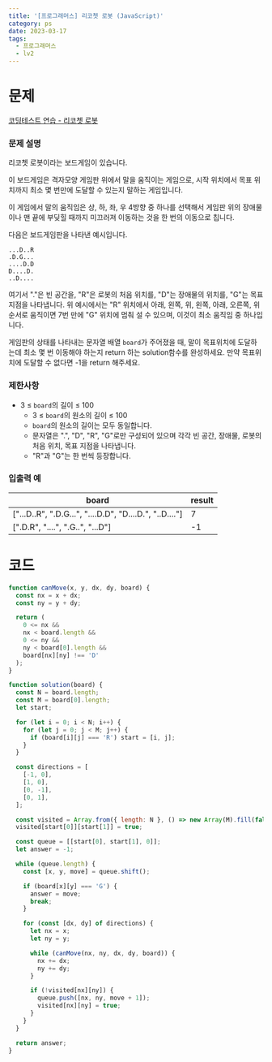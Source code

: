 ```yaml
---
title: '[프로그래머스] 리코쳇 로봇 (JavaScript)'
category: ps
date: 2023-03-17
tags:
  - 프로그래머스
  - lv2
---
```


# 문제

[코딩테스트 연습 - 리코쳇 로봇](https://school.programmers.co.kr/learn/courses/30/lessons/169199)

### 문제 설명

리코쳇 로봇이라는 보드게임이 있습니다.

이 보드게임은 격자모양 게임판 위에서 말을 움직이는 게임으로, 시작 위치에서 목표 위치까지 최소 몇 번만에 도달할 수 있는지 말하는 게임입니다.

이 게임에서 말의 움직임은 상, 하, 좌, 우 4방향 중 하나를 선택해서 게임판 위의 장애물이나 맨 끝에 부딪힐 때까지 미끄러져 이동하는 것을 한 번의 이동으로 칩니다.

다음은 보드게임판을 나타낸 예시입니다.

```text
...D..R
.D.G...
....D.D
D....D.
..D....
```

여기서 "."은 빈 공간을, "R"은 로봇의 처음 위치를, "D"는 장애물의 위치를, "G"는 목표지점을 나타냅니다.
위 예시에서는 "R" 위치에서 아래, 왼쪽, 위, 왼쪽, 아래, 오른쪽, 위 순서로 움직이면 7번 만에 "G" 위치에 멈춰 설 수 있으며, 이것이 최소 움직임 중 하나입니다.

게임판의 상태를 나타내는 문자열 배열 `board`가 주어졌을 때, 말이 목표위치에 도달하는데 최소 몇 번 이동해야 하는지 return 하는 solution함수를 완성하세요. 만약 목표위치에 도달할 수 없다면 -1을 return 해주세요.

### 제한사항

- 3 ≤ `board`의 길이 ≤ 100
  - 3 ≤ `board`의 원소의 길이 ≤ 100
  - `board`의 원소의 길이는 모두 동일합니다.
  - 문자열은 ".", "D", "R", "G"로만 구성되어 있으며 각각 빈 공간, 장애물, 로봇의 처음 위치, 목표 지점을 나타냅니다.
  - "R"과 "G"는 한 번씩 등장합니다.

### 입출력 예

| board                                                   | result |
| ------------------------------------------------------- | ------ |
| ["...D..R", ".D.G...", "....D.D", "D....D.", "..D...."] | 7      |
| [".D.R", "....", ".G..", "...D"]                        | -1     |

# 코드

```jsx
function canMove(x, y, dx, dy, board) {
  const nx = x + dx;
  const ny = y + dy;

  return (
    0 <= nx &&
    nx < board.length &&
    0 <= ny &&
    ny < board[0].length &&
    board[nx][ny] !== 'D'
  );
}

function solution(board) {
  const N = board.length;
  const M = board[0].length;
  let start;

  for (let i = 0; i < N; i++) {
    for (let j = 0; j < M; j++) {
      if (board[i][j] === 'R') start = [i, j];
    }
  }

  const directions = [
    [-1, 0],
    [1, 0],
    [0, -1],
    [0, 1],
  ];

  const visited = Array.from({ length: N }, () => new Array(M).fill(false));
  visited[start[0]][start[1]] = true;

  const queue = [[start[0], start[1], 0]];
  let answer = -1;

  while (queue.length) {
    const [x, y, move] = queue.shift();

    if (board[x][y] === 'G') {
      answer = move;
      break;
    }

    for (const [dx, dy] of directions) {
      let nx = x;
      let ny = y;

      while (canMove(nx, ny, dx, dy, board)) {
        nx += dx;
        ny += dy;
      }

      if (!visited[nx][ny]) {
        queue.push([nx, ny, move + 1]);
        visited[nx][ny] = true;
      }
    }
  }

  return answer;
}
```
